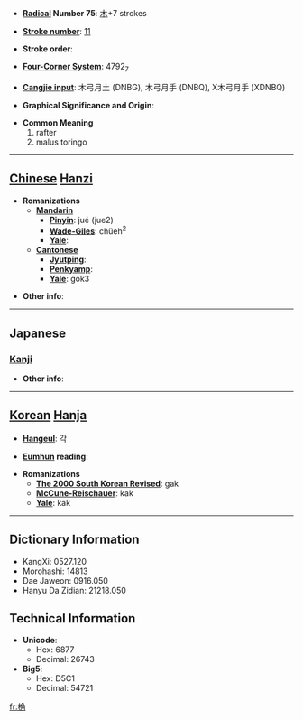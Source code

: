 * '''[[Wiktionary:Chinese radical index| Radical]] Number 75''': [[Wiktionary:Chinese radical index 木|木]]+7 strokes

* '''[[Wiktionary:Chinese total strokes index|Stroke number]]''': [[Wiktionary:Chinese total strokes index 11|11]]

* '''Stroke order''': 

* '''[[Wiktionary:Chinese four corner index|Four-Corner System]]''': 4792<sub>7</sub>

* '''[[Wiktionary:Chinese Cangjie index|Cangjie input]]''': 木弓月土 (DNBG), 木弓月手 (DNBQ), X木弓月手 (XDNBQ)

* '''Graphical Significance and Origin''': 

* '''Common Meaning'''
*#rafter
*# malus toringo


----

== [[Chinese]] [[Hanzi]] ==

* '''Romanizations'''
** '''[[Mandarin]]'''
*** '''[[Pinyin]]''': jué (jue2)
*** '''[[Wade-Giles]]''': chüeh<sup>2</sup>
*** '''[[Yale]]''': 
** '''[[Cantonese]]'''
*** '''[[Jyutping]]''':
*** '''[[Penkyamp]]''': 
*** '''[[Yale]]''': gok3

* '''Other info''': 

----

==Japanese==
===[[Kanji]]===
{{kanji|on readings=[[かく]] (kaku)
|kun readings=[[たるき]] (taruki)
}}

* '''Other info''':  

----

== [[Korean]] [[Hanja]] ==

* '''[[Hangeul]]''': 각

* '''[[Eumhun]] reading''': 

* '''Romanizations'''
** '''[[The 2000 South Korean Revised Romanization|The 2000 South Korean Revised]]''': gak
** '''[[McCune-Reischauer]]''': kak
** '''[[Yale]]''': kak

----

== Dictionary Information ==

* KangXi: 0527.120
* Morohashi: 14813
* Dae Jaweon: 0916.050
* Hanyu Da Zidian: 21218.050

== Technical Information ==

* '''Unicode''':
** Hex: 6877
** Decimal: 26743
* '''Big5''':
** Hex: D5C1
** Decimal: 54721

[[fr:桷]]
